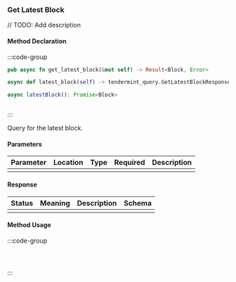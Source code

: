 ### Get Latest Block

// TODO: Add description

#### Method Declaration

:::code-group

```rust [Rust]
pub async fn get_latest_block(&mut self) -> Result<Block, Error>
```

```python [Python]
async def latest_block(self) -> tendermint_query.GetLatestBlockResponse
```

```typescript [TypeScript]
async latestBlock(): Promise<Block>
```

```url [API]
```

:::

Query for the latest block.


#### Parameters

| Parameter | Location | Type  | Required | Description |
| --------- | -------- | ----- | -------- | ----------- |
|           |          |       |          |             |

#### Response

| Status | Meaning | Description | Schema |
| ------ | ------- | ----------- | ------ |
|        |         |             |        |

#### Method Usage

:::code-group

```rust [Rust]
```

```python [Python]

```

```typescript [TypeScript]

```

:::
